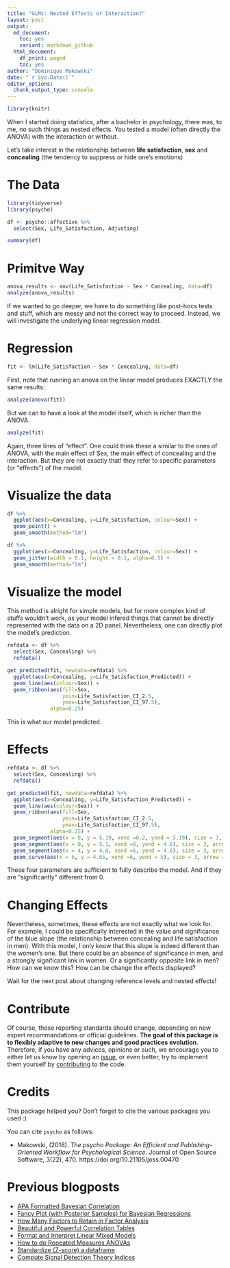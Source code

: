 ```yaml
---
title: "GLMs: Nested Effects or Interaction?"
layout: post
output:
  md_document:
    toc: yes
    variant: markdown_github
  html_document:
    df_print: paged
    toc: yes
author: "Dominique Makowski"
date: "`r Sys.Date()`"
editor_options: 
  chunk_output_type: console
---
```



```r
library(knitr)
```

When I started doing statistics, after a bachelor in psychology, there was, to me, no such things as nested effects. You tested a model (often directly the ANOVA) with the interaction or without. 

Let's take interest in the relationship between **life satisfaction**, **sex** and **concealing** (the tendency to suppress or hide one's emotions)

# The Data

```r
library(tidyverse)
library(psycho)

df <- psycho::affective %>% 
  select(Sex, Life_Satisfaction, Adjusting)

summary(df)
```

# Primitve Way
```r
anova_results <- aov(Life_Satisfaction ~ Sex * Concealing, data=df)
analyze(anova_results)
```

If we wanted to go deeper, we have to do something like post-hocs tests and stuff, which are messy and not the correct way to proceed. Instead, we will investigate the underlying linear regression model.


# Regression 
```r
fit <- lm(Life_Satisfaction ~ Sex * Concealing, data=df)
```

First, note that running an anova on the linear model produces EXACTLY the same results:
```r
analyze(anova(fit)) 
```

 But we can to have a look at the model itself, which is richer than the ANOVA.

```r
analyze(fit) 
```

Again, three lines of "effect". One could think these a similar to the ones of ANOVA, with the main effect of Sex, the main effect of concealing and the interaction. But they are not exactly that! they refer to specific parameters (or "effects") of the model. 

# Visualize the data 


```r
df %>% 
  ggplot(aes(x=Concealing, y=Life_Satisfaction, colour=Sex)) +
  geom_point() +
  geom_smooth(method="lm")
```

```r
df %>% 
  ggplot(aes(x=Concealing, y=Life_Satisfaction, colour=Sex)) +
  geom_jitter(width = 0.1, height = 0.1, alpha=0.5) +
  geom_smooth(method="lm")
```

# Visualize the model

This method is alright for simple models, but for more complex kind of stuffs wouldn't work, as your model infered things that cannot be directly represented with the data on a 2D panel. Nevertheless, one can directly plot the model's prediction.

```r
refdata <- df %>% 
  select(Sex, Concealing) %>% 
  refdata()

get_predicted(fit, newdata=refdata) %>% 
  ggplot(aes(x=Concealing, y=Life_Satisfaction_Predicted)) +
  geom_line(aes(colour=Sex)) +
  geom_ribbon(aes(fill=Sex,
                  ymin=Life_Satisfaction_CI_2.5,
                  ymax=Life_Satisfaction_CI_97.5),
              alpha=0.25)
```

This is what our model predicted. 


# Effects

```r
refdata <- df %>% 
  select(Sex, Concealing) %>% 
  refdata()

get_predicted(fit, newdata=refdata) %>% 
  ggplot(aes(x=Concealing, y=Life_Satisfaction_Predicted)) +
  geom_line(aes(colour=Sex)) +
  geom_ribbon(aes(fill=Sex,
                  ymin=Life_Satisfaction_CI_2.5,
                  ymax=Life_Satisfaction_CI_97.5),
              alpha=0.25) + 
  geom_segment(aes(x = 0, y = 5.19, xend =0.2, yend = 5.19), size = 3, color="#f44336") +
  geom_segment(aes(x = 0, y = 5.1, xend =0, yend = 4.6), size = 3, arrow = arrow(length = unit(0.3, "inches")), color="#2196F3") +
  geom_segment(aes(x = 4, y = 4.8, xend =6, yend = 4.6), size = 3, arrow = arrow(length = unit(0.3, "inches")), color="#4CAF50") +
  geom_curve(aes(x = 6, y = 4.65, xend =6, yend = 5), size = 3, arrow = arrow(length = unit(0.3, "inches")), color="#FFC107")
```

These four parameters are sufficient to fully describe the model. And if they are "significantly" different from 0.

# Changing Effects

Nevertheless, sometimes, these effects are not exactly what we look for. For example, I could be specifically interested in the value and significance of the blue slope (the relationship between concealing and life satisfaction in men). With this model, I only know that this slope is indeed different than the women's one. But there could be an absence of significance in men, and a strongly significant link in women. Or a significantly opposite link in men? How can we know this? How can be change the effects displayed?

Wait for the next post about changing reference levels and nested effects!


# Contribute

Of course, these reporting standards should change, depending on new expert recommandations or official guidelines. **The goal of this package is to flexibly adaptive to new changes and good practices evolution**. Therefore, if you have any advices, opinions or such, we encourage you to either let us know by opening an [issue](https://github.com/neuropsychology/psycho.R/issues), or even better, try to implement them yourself by [contributing](https://github.com/neuropsychology/psycho.R/blob/master/.github/CONTRIBUTING.md) to the code. 


# Credits

This package helped you? Don't forget to cite the various packages you used :)

You can cite `psycho` as follows:

- Makowski, (2018). *The psycho Package: An Efficient and Publishing-Oriented Workflow for Psychological Science*. Journal of Open Source Software, 3(22), 470. https://doi.org/10.21105/joss.00470


# Previous blogposts

- [APA Formatted Bayesian Correlation](https://neuropsychology.github.io/psycho.R/2018/06/11/bayesian_correlation.html)
- [Fancy Plot (with Posterior Samples) for Bayesian Regressions](https://neuropsychology.github.io/psycho.R/2018/06/03/plot_bayesian_model.html)
- [How Many Factors to Retain in Factor Analysis](https://neuropsychology.github.io/psycho.R/2018/05/24/n_factors.html)
- [Beautiful and Powerful Correlation Tables](https://neuropsychology.github.io/psycho.R/2018/05/20/correlation.html)
- [Format and Interpret Linear Mixed Models](https://neuropsychology.github.io/psycho.R/2018/05/10/interpret_mixed_models.html)
- [How to do Repeated Measures ANOVAs](https://neuropsychology.github.io/psycho.R/2018/05/01/repeated_measure_anovas.html)
- [Standardize (Z-score) a dataframe](https://neuropsychology.github.io/psycho.R/2018/03/29/standardize.html)
- [Compute Signal Detection Theory Indices](https://neuropsychology.github.io/psycho.R/2018/03/29/SDT.html)
